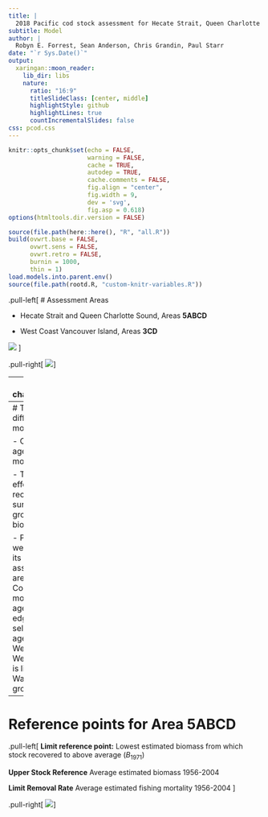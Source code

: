 ```yaml
---
title: |
  2018 Pacific cod stock assessment for Hecate Strait, Queen Charlotte Sound (5ABCD) and West Coast Vancouver Island (3CD)
subtitle: Model
author: |
  Robyn E. Forrest, Sean Anderson, Chris Grandin, Paul Starr
date: "`r Sys.Date()`"
output:
  xaringan::moon_reader:
    lib_dir: libs
    nature:
      ratio: "16:9"
      titleSlideClass: [center, middle]
      highlightStyle: github
      highlightLines: true
      countIncrementalSlides: false
css: pcod.css
---
```


```r
knitr::opts_chunk$set(echo = FALSE,
                      warning = FALSE,
                      cache = TRUE,
                      autodep = TRUE,
                      cache.comments = FALSE,
                      fig.align = "center",
                      fig.width = 9,
                      dev = 'svg',
                      fig.asp = 0.618)
options(htmltools.dir.version = FALSE)
```

```r
source(file.path(here::here(), "R", "all.R"))
build(ovwrt.base = FALSE,
      ovwrt.sens = FALSE,
      ovwrt.retro = FALSE,
      burnin = 1000,
      thin = 1)
load.models.into.parent.env()
source(file.path(rootd.R, "custom-knitr-variables.R"))
```

.pull-left[
# Assessment Areas

- Hecate Strait and Queen Charlotte Sound, Areas **5ABCD**

- West Coast Vancouver Island, Areas **3CD**

![](Pcod_Profile_Picture.jpg)
]

.pull-right[
![](Pcod_3CD5ABCDE_Pic.png)
]

---
# Model characteristics

- Bayesian delay difference model conditioned on catch

- Separate assessments for Area 5ABCD and 3CD

- Fit to survey indices, commercial CPUE and mean weight data

- Stock-recruitment curve constrained to Beverton-Holt function

- Fixed variances for observation and process error

---
# The delay difference model

- Collapsed age structured model

- Tracks the effects of recruitment, survival and growth on biomass

- Performs well, as long as its major assumptions are met:
  - Constant mortality at age
  - Knife-edge selectivity at age
  - Weightage / Weightage-1 is linear (Ford-Walford growth)

---
# Reference points for Area 5ABCD

.pull-left[
**Limit reference point:**
Lowest estimated biomass from which stock recovered to above average ($B_{1971}$)

**Upper Stock Reference**
Average estimated biomass 1956-2004

**Limit Removal Rate**
Average estimated fishing mortality 1956-2004
]

.pull-right[
![](Pcod_3CD5ABCDE_Pic.png)
]
